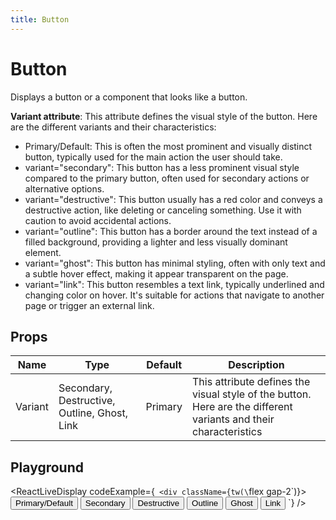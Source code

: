 ```yaml
---
title: Button
---
```

# Button
Displays a button or a component that looks like a button.

**Variant attribute**: This attribute defines the visual style of the button. Here are the different variants and their characteristics:

*   Primary/Default: This is often the most prominent and visually distinct button, typically used for the main action the user should take.
*   variant="secondary": This button has a less prominent visual style compared to the primary button, often used for secondary actions or alternative options.
*   variant="destructive": This button usually has a red color and conveys a destructive action, like deleting or canceling something. Use it with caution to avoid accidental actions.
*   variant="outline": This button has a border around the text instead of a filled background, providing a lighter and less visually dominant element.
*   variant="ghost": This button has minimal styling, often with only text and a subtle hover effect, making it appear transparent on the page.
*   variant="link": This button resembles a text link, typically underlined and changing color on hover. It's suitable for actions that navigate to another page or trigger an external link.

## Props

| Name    | Type                                      | Default | Description                                                                                     |
| ------- | ----------------------------------------- | ------- | ----------------------------------------------------------------------------------------------- |
| Variant | Secondary, Destructive, Outline, Ghost, Link | Primary | This attribute defines the visual style of the button. Here are the different variants and their characteristics |


## Playground

<ReactLiveDisplay
  codeExample={`
          <div className={tw(\`flex gap-2\`)}>
            <Button> Primary/Default </Button>
            <Button variant="secondary"> Secondary </Button>
            <Button variant="destructive"> Destructive </Button>
            <Button variant="outline"> Outline </Button>
            <Button variant="ghost"> Ghost </Button>
            <Button variant="link"> Link </Button>
            <Separator/>
          </div>`} />
